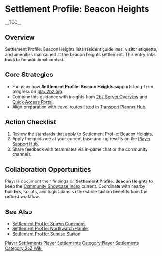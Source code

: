 {{Short description|Settlement Profile: Beacon Heights lists resident guidelines, visitor etiquette, and amenities maintained at the beacon heights settlement}}
= Settlement Profile: Beacon Heights =
{{2bZ Navbox}}
__TOC__

== Overview ==
Settlement Profile: Beacon Heights lists resident guidelines, visitor etiquette, and
amenities maintained at the beacon heights settlement. This entry links back to
[[Category:Player Settlements|Player Settlements]] for additional context.

== Core Strategies ==
* Focus on how '''Settlement Profile: Beacon Heights''' supports long-term progress on [[play.2bz.org]].
* Combine this guidance with insights from [[2bZ Server Overview]] and [[Quick Access Portal]].
* Align preparation with travel routes listed in [[Transport Planner Hub]].

== Action Checklist ==
# Review the [[Category:Player Settlements|Player Settlements]] standards that apply to Settlement Profile: Beacon Heights.
# Apply the guidance at your current base and log results on the [[Player Support Hub]].
# Share feedback with teammates via in-game chat or the community channels.

== Collaboration Opportunities ==
Players document their findings on '''Settlement Profile: Beacon Heights''' to keep the
[[Community Showcase Index]] current. Coordinate with nearby builders, scouts, and
logisticians so the whole faction benefits from the refined workflow.

== See Also ==
* [[Settlement Profile: Spawn Commons]]
* [[Settlement Profile: Northwatch Hamlet]]
* [[Settlement Profile: Sunrise Station]]

[[Category:Player Settlements]]
[[Category:2bZ Wiki]]
